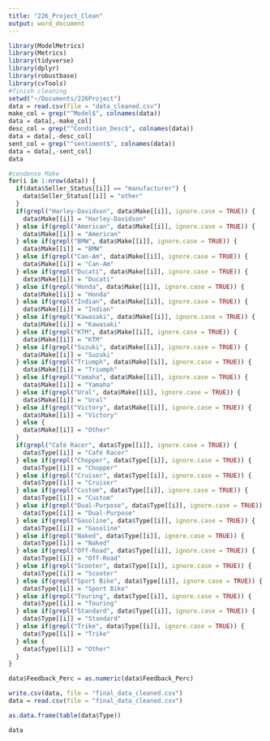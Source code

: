 ```yaml
---
title: "226_Project_Clean"
output: word_document
---
```


```r
library(ModelMetrics)
library(Metrics)
library(tidyverse)
library(dplyr)
library(robustbase)
library(cvTools)
#finish cleaning
setwd("~/Documents/226Project")
data = read.csv(file = "data_cleaned.csv")
make_col = grep("^Model$", colnames(data))
data = data[,-make_col]
desc_col = grep("^Condition_Desc$", colnames(data))
data = data[,-desc_col]
sent_col = grep("^sentiment$", colnames(data))
data = data[,-sent_col]
data
```

```r

#condense Make
for(i in 1:nrow(data)) {
  if(data$Seller_Status[[i]] == "manufacturer") {
    data$Seller_Status[[i]] = "other"
  }
  if(grepl("Harley-Davidson", data$Make[[i]], ignore.case = TRUE)) {
    data$Make[[i]] = "Harley-Davidson"
  } else if(grepl("American", data$Make[[i]], ignore.case = TRUE)) {
    data$Make[[i]] = "American"
  } else if(grepl("BMW", data$Make[[i]], ignore.case = TRUE)) {
    data$Make[[i]] = "BMW"
  } else if(grepl("Can-Am", data$Make[[i]], ignore.case = TRUE)) {
    data$Make[[i]] = "Can-Am"
  } else if(grepl("Ducati", data$Make[[i]], ignore.case = TRUE)) {
    data$Make[[i]] = "Ducati"
  } else if(grepl("Honda", data$Make[[i]], ignore.case = TRUE)) {
    data$Make[[i]] = "Honda"
  } else if(grepl("Indian", data$Make[[i]], ignore.case = TRUE)) {
    data$Make[[i]] = "Indian"
  } else if(grepl("Kawasaki", data$Make[[i]], ignore.case = TRUE)) {
    data$Make[[i]] = "Kawasaki"
  } else if(grepl("KTM", data$Make[[i]], ignore.case = TRUE)) {
    data$Make[[i]] = "KTM"
  } else if(grepl("Suzuki", data$Make[[i]], ignore.case = TRUE)) {
    data$Make[[i]] = "Suzuki"
  } else if(grepl("Triumph", data$Make[[i]], ignore.case = TRUE)) {
    data$Make[[i]] = "Triumph"
  } else if(grepl("Yamaha", data$Make[[i]], ignore.case = TRUE)) {
    data$Make[[i]] = "Yamaha"
  } else if(grepl("Ural", data$Make[[i]], ignore.case = TRUE)) {
    data$Make[[i]] = "Ural"
  } else if(grepl("Victory", data$Make[[i]], ignore.case = TRUE)) {
    data$Make[[i]] = "Victory"
  } else {
    data$Make[[i]] = "Other"
  }
  if(grepl("Café Racer", data$Type[[i]], ignore.case = TRUE)) {
    data$Type[[i]] = "Café Racer"
  } else if(grepl("Chopper", data$Type[[i]], ignore.case = TRUE)) {
    data$Type[[i]] = "Chopper"
  } else if(grepl("Cruiser", data$Type[[i]], ignore.case = TRUE)) {
    data$Type[[i]] = "Cruiser"
  } else if(grepl("Custom", data$Type[[i]], ignore.case = TRUE)) {
    data$Type[[i]] = "Custom"
  } else if(grepl("Dual-Purpose", data$Type[[i]], ignore.case = TRUE)) {
    data$Type[[i]] = "Dual-Purpose"
  } else if(grepl("Gasoline", data$Type[[i]], ignore.case = TRUE)) {
    data$Type[[i]] = "Gasoline"
  } else if(grepl("Naked", data$Type[[i]], ignore.case = TRUE)) {
    data$Type[[i]] = "Naked"
  } else if(grepl("Off-Road", data$Type[[i]], ignore.case = TRUE)) {
    data$Type[[i]] = "Off-Road"
  } else if(grepl("Scooter", data$Type[[i]], ignore.case = TRUE)) {
    data$Type[[i]] = "Scooter"
  } else if(grepl("Sport Bike", data$Type[[i]], ignore.case = TRUE)) {
    data$Type[[i]] = "Sport Bike"
  } else if(grepl("Touring", data$Type[[i]], ignore.case = TRUE)) {
    data$Type[[i]] = "Touring"
  } else if(grepl("Standard", data$Type[[i]], ignore.case = TRUE)) {
    data$Type[[i]] = "Standard"
  } else if(grepl("Trike", data$Type[[i]], ignore.case = TRUE)) {
    data$Type[[i]] = "Trike"
  } else {
    data$Type[[i]] = "Other"
  }
}

data$Feedback_Perc = as.numeric(data$Feedback_Perc)

write.csv(data, file = "final_data_cleaned.csv")
data = read.csv(file = "final_data_cleaned.csv")

as.data.frame(table(data$Type))

data
```
